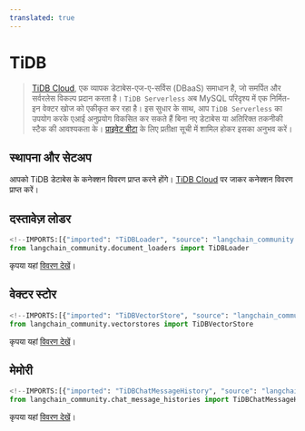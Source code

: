 ```yaml
---
translated: true
---
```


# TiDB

> [TiDB Cloud](https://tidbcloud.com/), एक व्यापक डेटाबेस-एज-ए-सर्विस (DBaaS) समाधान है,
> जो समर्पित और सर्वरलेस विकल्प प्रदान करता है। `TiDB Serverless` अब MySQL परिदृश्य में एक निर्मित-इन वेक्टर खोज को एकीकृत कर रहा है। इस सुधार के साथ, आप `TiDB Serverless` का उपयोग करके एआई अनुप्रयोग विकसित कर सकते हैं
> बिना नए डेटाबेस या अतिरिक्त तकनीकी स्टैक की आवश्यकता के। [प्राइवेट बीटा](https://tidb.cloud/ai) के लिए प्रतीक्षा सूची में शामिल होकर इसका अनुभव करें।

## स्थापना और सेटअप

आपको TiDB डेटाबेस के कनेक्शन विवरण प्राप्त करने होंगे।
[TiDB Cloud](https://tidbcloud.com/) पर जाकर कनेक्शन विवरण प्राप्त करें।

## दस्तावेज़ लोडर

```python
<!--IMPORTS:[{"imported": "TiDBLoader", "source": "langchain_community.document_loaders", "docs": "https://api.python.langchain.com/en/latest/document_loaders/langchain_community.document_loaders.tidb.TiDBLoader.html", "title": "TiDB"}]-->
from langchain_community.document_loaders import TiDBLoader
```

कृपया यहां [विवरण देखें](/docs/integrations/document_loaders/tidb)।

## वेक्टर स्टोर

```python
<!--IMPORTS:[{"imported": "TiDBVectorStore", "source": "langchain_community.vectorstores", "docs": "https://api.python.langchain.com/en/latest/vectorstores/langchain_community.vectorstores.tidb_vector.TiDBVectorStore.html", "title": "TiDB"}]-->
from langchain_community.vectorstores import TiDBVectorStore
```

कृपया यहां [विवरण देखें](/docs/integrations/vectorstores/tidb_vector)।

## मेमोरी

```python
<!--IMPORTS:[{"imported": "TiDBChatMessageHistory", "source": "langchain_community.chat_message_histories", "docs": "https://api.python.langchain.com/en/latest/chat_message_histories/langchain_community.chat_message_histories.tidb.TiDBChatMessageHistory.html", "title": "TiDB"}]-->
from langchain_community.chat_message_histories import TiDBChatMessageHistory
```

कृपया यहां [विवरण देखें](/docs/integrations/memory/tidb_chat_message_history)।
